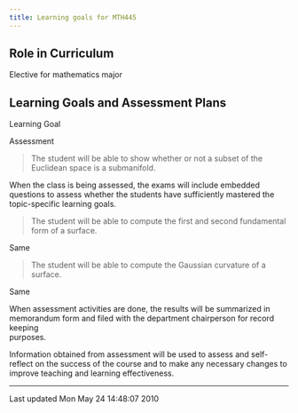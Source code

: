 ```yaml
---
title: Learning goals for MTH445
---
```


## Role in Curriculum

Elective for mathematics major

## Learning Goals and Assessment Plans

Learning Goal

Assessment

> The student will be able to show whether or not a subset of the Euclidean space is a submanifold.



When the class is being assessed, the exams will include embedded questions to assess whether the students have sufficiently mastered the topic-specific learning goals.

> The student will be able to compute the first and second fundamental form of a surface.



Same

> The student will be able to compute the Gaussian curvature of a surface.



Same

When assessment activities are done, the results will be summarized in
memorandum form and filed with the department chairperson for record
keeping\
purposes.

Information obtained from assessment will be used to assess and
self-reflect on the success of the course and to make any necessary
changes to\
improve teaching and learning effectiveness.

------------------------------------------------------------------------

Last updated Mon May 24 14:48:07 2010
